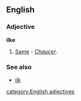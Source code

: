 ==English==

===Adjective===
'''ilke'''

# {{obsolete}} [[same|Same]] - ''[[Chaucer]]''.

===See also===
*[[ilk]]

[[category:English adjectives]]